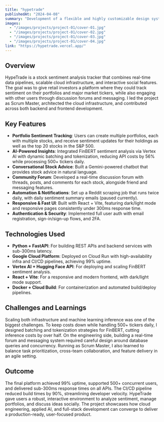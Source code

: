 ```yaml
---
title: "hypetrade"
publishedAt: "2024-04-08"
summary: "Development of a flexible and highly customizable design system using Next.js for front-end and Figma for design collaboration."
images:
  - "/images/projects/project-01/cover-01.jpg"
  - "/images/projects/project-01/cover-02.jpg"
  - "/images/projects/project-01/cover-03.jpg"
  - "/images/projects/project-01/cover-04.jpg"
link: "https://hypetrade.vercel.app/"
---
```


## Overview

HypeTrade is a stock sentiment analysis tracker that combines real-time data pipelines, scalable cloud infrastructure, and interactive social features. The goal was to give retail investors a platform where they could track sentiment on their portfolios and major market tickers, while also engaging with other users through discussion forums and messaging. I led the project as Scrum Master, architected the cloud infrastructure, and contributed across both backend and frontend development.

## Key Features

- **Portfolio Sentiment Tracking**: Users can create multiple portfolios, each with multiple stocks, and receive sentiment updates for their holdings as well as the top 20 stocks in the S&P 500.
- **AI-Powered Insights**: Integrated FinBERT sentiment analysis via Vertex AI with dynamic batching and tokenization, reducing API costs by 56% while processing 500+ tickers daily.
- **Conversational Stock Advice**: Built a Gemini-powered chatbot that provides stock advice in natural language.
- **Community Forum**: Developed a real-time discussion forum with threads, posts, and comments for each stock, alongside friend and messaging features.
- **Automation & Notifications**: Set up a Reddit scraping job that runs twice daily, with daily sentiment summary emails (paused currently).
- **Responsive & Fast UI**: Built with React + Vite, featuring dark/light mode and responsive pages consistently under 300ms response time.
- **Authentication & Security**: Implemented full user auth with email registration, sign-in/sign-up flows, and 2FA.

## Technologies Used

- **Python + FastAPI**: For building REST APIs and backend services with sub-300ms latency.
- **Google Cloud Platform**: Deployed on Cloud Run with high-availability infra and CI/CD pipelines, achieving 99% uptime.
- **Vertex AI + Hugging Face API**: For deploying and scaling FinBERT sentiment analysis.
- **React + Vite**: For a responsive and modern frontend, with dark/light mode support.
- **Docker + Cloud Build**: For containerization and automated build/deploy pipelines.

## Challenges and Learnings

Scaling both infrastructure and machine learning inference was one of the biggest challenges. To keep costs down while handling 500+ tickers daily, I designed batching and tokenization strategies for FinBERT, cutting inference costs by over half. On the engineering side, building a real-time forum and messaging system required careful design around database queries and concurrency. Running as Scrum Master, I also learned to balance task prioritization, cross-team collaboration, and feature delivery in an agile setting.

## Outcome

The final platform achieved 99% uptime, supported 500+ concurrent users, and delivered sub-300ms response times on all APIs. The CI/CD pipeline reduced build times by 90%, streamlining developer velocity. HypeTrade gave users a robust, interactive environment to analyze sentiment, manage portfolios, and discuss ideas socially. The project showcases how cloud engineering, applied AI, and full-stack development can converge to deliver a production-ready, user-focused product.